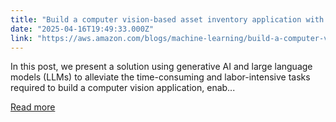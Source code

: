 ```yaml
---
title: "Build a computer vision-based asset inventory application with low or no training"
date: "2025-04-16T19:49:33.000Z"
link: "https://aws.amazon.com/blogs/machine-learning/build-a-computer-vision-based-asset-inventory-application-with-low-or-no-training/"
---
```


In this post, we present a solution using generative AI and large language models (LLMs) to alleviate the time-consuming and labor-intensive tasks required to build a computer vision application, enab...

[Read more](https://aws.amazon.com/blogs/machine-learning/build-a-computer-vision-based-asset-inventory-application-with-low-or-no-training/)
